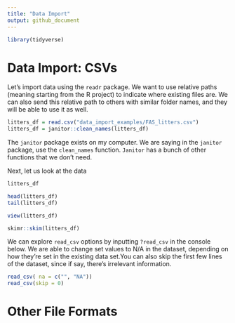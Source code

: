 ```yaml
---
title: "Data Import"
output: github_document
---
```


```r
library(tidyverse)
```

# Data Import: CSVs

Let's import data using the `readr` package. We want to use relative paths (meaning starting from the R project) to indicate where existing files are. We can also send this relative path to others with similar folder names, and they will be able to use it as well. 
```r
litters_df = read.csv("data_import_examples/FAS_litters.csv")
litters_df = janitor::clean_names(litters_df)
```

The `janitor` package exists on my computer. We are saying in the `janitor` package, use the `clean_names` function. `Janitor` has a bunch of other functions that we don't need. 

Next, let us look at the data 
```r
litters_df

head(litters_df)
tail(litters_df)
```

```r
view(litters_df)
```

```r
skimr::skim(litters_df)
```

We can explore `read_csv` options by inputting `?read_csv` in the console below. 
We are able to change set values to N/A in the dataset, depending on how they're set in the existing data set.You can also skip the first few lines of the dataset, since if say, there's irrelevant information.  
```r
read_csv( na = c("", "NA"))
read_csv(skip = 0)
```

# Other File Formats


